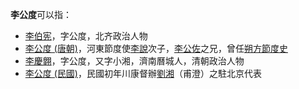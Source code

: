 '''李公度'''可以指：
* [[李伯宪|李伯宪]]，字公度，北齐政治人物
* [[李公度_(唐朝)|李公度 (唐朝)]]，河東節度使[[李說|李說]]次子，[[李公佐|李公佐]]之兄，曾任[[朔方節度史|朔方節度史]]
* [[李慶翺|李慶翺]]，字公度，又字小湘，濟南曆城人，清朝政治人物
* [[李公度_(民國)|李公度 (民國)]]，民國初年川康督辦[[劉湘|劉湘]]（甫澄）之駐北京代表

{{disambig|Cat=三字李姓人名消歧義}}